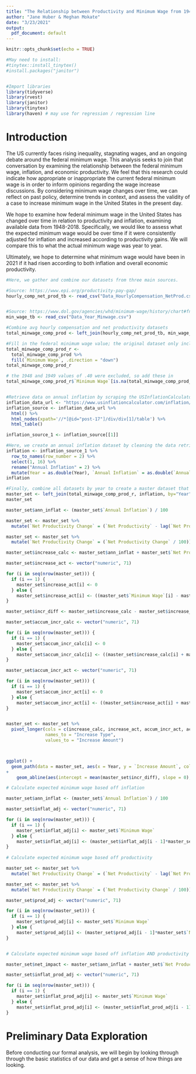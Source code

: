 ```yaml
---
title: "The Relationship between Productivity and Minimum Wage from 1948 to 2018"
author: "Jane Huber & Meghan Mokate"
date: "3/23/2021"
output:
  pdf_document: default
---
```


```r
knitr::opts_chunk$set(echo = TRUE)
```

```r
#May need to install:
#tinytex::install_tinytex()
#install.packages("janitor")


#Import libraries
library(tidyverse) 
library(rvest)
library(janitor)
library(tinytex)
library(haven) # may use for regression / regression line
```
# Introduction
The US currently faces rising inequality, stagnating wages, and an ongoing debate around the federal minimum wage. This analysis seeks to join that conversation by examining the relationship between the federal minimum wage, inflation, and economic productivity. We feel that this research could indicate how appropriate or inappropriate the current federal minimum wage is in order to inform opinions regarding the wage increase discussions. By considering minimum wage changes over time, we can reflect on past policy, determine trends in context, and assess the validity of a case to increase minimum wage in the United States in the present day.

We hope to examine how federal minimum wage in the United States has changed over time in relation to productivity and inflation, examining available data from 1948-2018. Specifically, we would like to assess what the expected minimum wage would be over time if it were consistently adjusted for inflation and increased according to productivity gains. We will compare this to what the actual minimum wage was year to year. 

Ultimately, we hope to determine what minimum wage would have been in 2021 if it had risen according to both inflation and overall economic productivity.



```r

#Here, we gather and combine our datasets from three main sources.

#Source: https://www.epi.org/productivity-pay-gap/
hourly_comp_net_prod_tb <- read_csv("Data_HourlyCompensation_NetProd.csv")


#Source: https://www.dol.gov/agencies/whd/minimum-wage/history/chart#fn4
min_wage_tb <- read_csv("Data_Year_Minwage.csv")

#Combine avg hourly compensation and net productivity datasets
total_minwage_comp_prod <- left_join(hourly_comp_net_prod_tb, min_wage_tb, by="Year")

#Fill in the federal minimum wage value; the original dataset only included information on when a law was passed to increase the federal minimum wage. Therefore, we need to fill in, year-by-year, what that value was.
total_minwage_comp_prod_r <- 
  total_minwage_comp_prod %>%
  fill(`Minimum Wage`, .direction = "down") 
total_minwage_comp_prod_r

# the 1948 and 1949 values of .40 were excluded, so add these in
total_minwage_comp_prod_r$`Minimum Wage`[is.na(total_minwage_comp_prod_r$`Minimum Wage`)] <- .40


#Retrieve data on annual inflation by scraping the USInflationCalculator website.
inflation_data_url <- "https://www.usinflationcalculator.com/inflation/consumer-price-index-and-annual-percent-changes-from-1913-to-2008/"
inflation_source <- inflation_data_url %>%
  html() %>%
  html_nodes(xpath='//*[@id="post-17"]/div/div[1]/table') %>%
  html_table()

inflation_source_1 <- inflation_source[[1]]

#Here, we create an annual inflation dataset by cleaning the data retrieved from the website.
inflation <- inflation_source_1 %>%
  row_to_names(row_number = 2) %>%
  select(1, 16) %>%
  rename("Annual Inflation" = 2) %>%
  mutate(Year = as.double(Year), `Annual Inflation` = as.double(`Annual Inflation`))
inflation

#Finally, combine all datasets by year to create a master dataset that we will use for our full analysis
master_set <- left_join(total_minwage_comp_prod_r, inflation, by="Year")
master_set

```

```r
master_set$ann_inflat <- (master_set$`Annual Inflation`) / 100

master_set <- master_set %>% 
  mutate(`Net Productivity Change` = (`Net Productivity` - lag(`Net Productivity`, default = first(`Net Productivity`)))) 

master_set <- master_set %>% 
  mutate(`Net Productivity Change` = (`Net Productivity Change` / 100))

master_set$increase_calc <- master_set$ann_inflat + master_set$`Net Productivity Change`

master_set$increase_act <- vector("numeric", 71)

for (i in seq(nrow(master_set))) {
  if (i == 1) {
    master_set$increase_act[i] <- 0
  } else {
    master_set$increase_act[i] <- ((master_set$`Minimum Wage`[i] - master_set$`Minimum Wage`[i - 1])/master_set$`Minimum Wage`[i])}
}

master_set$incr_diff <- master_set$increase_calc - master_set$increase_act

master_set$accum_incr_calc <- vector("numeric", 71)

for (i in seq(nrow(master_set))) {
  if (i == 1) {
    master_set$accum_incr_calc[i] <- 0
  } else {
    master_set$accum_incr_calc[i] <- ((master_set$increase_calc[i] + master_set$accum_incr_calc[i - 1]))}
}

master_set$accum_incr_act <- vector("numeric", 71)

for (i in seq(nrow(master_set))) {
  if (i == 1) {
    master_set$accum_incr_act[i] <- 0
  } else {
    master_set$accum_incr_act[i] <- ((master_set$increase_act[i] + master_set$accum_incr_act[i - 1]))}
}


master_set <- master_set %>%
  pivot_longer(cols = c(increase_calc, increase_act, accum_incr_act, accum_incr_calc),
               names_to = "Increase Type",
               values_to = "Increase Amount")




```



```r


ggplot() +
  geom_path(data = master_set, aes(x = Year, y = `Increase Amount`, color = `Increase Type`)) 
+
    geom_abline(aes(intercept = mean(master_set$incr_diff), slope = 0), color = "black", size = 1)  
```


```r
# Calculate expected minimum wage based off inflation

master_set$ann_inflat <- (master_set$`Annual Inflation`) / 100

master_set$inflat_adj <- vector("numeric", 71)

for (i in seq(nrow(master_set))) {
  if (i == 1) {
    master_set$inflat_adj[i] <- master_set$`Minimum Wage`
  } else {
    master_set$inflat_adj[i] <- (master_set$inflat_adj[i - 1]*master_set$ann_inflat[i]) + master_set$inflat_adj[i-1]}
}
      
# Calculate expected minimum wage based off productivity

master_set <- master_set %>% 
  mutate(`Net Productivity Change` = (`Net Productivity` - lag(`Net Productivity`, default = first(`Net Productivity`)))) 

master_set <- master_set %>% 
  mutate(`Net Productivity Change` = (`Net Productivity Change` / 100))

master_set$prod_adj <- vector("numeric", 71)

for (i in seq(nrow(master_set))) {
  if (i == 1) {
    master_set$prod_adj[i] <- master_set$`Minimum Wage`
  } else {
    master_set$prod_adj[i] <- (master_set$prod_adj[i - 1]*master_set$`Net Productivity Change`[i]) + master_set$prod_adj[i-1]}
}


# Calculate expected minimum wage based off inflation AND productivity

master_set$net_impact <- master_set$ann_inflat + master_set$`Net Productivity Change`

master_set$inflat_prod_adj <- vector("numeric", 71)

for (i in seq(nrow(master_set))) {
  if (i == 1) {
    master_set$inflat_prod_adj[i] <- master_set$`Minimum Wage`
  } else {
    master_set$inflat_prod_adj[i] <- (master_set$inflat_prod_adj[i - 1]*master_set$net_impact[i]) + master_set$inflat_prod_adj[i-1]} 
}

```


# Preliminary Data Exploration

Before conducting our formal analysis, we will begin by looking through through the basic statistics of our data and get a sense of how things are looking.





